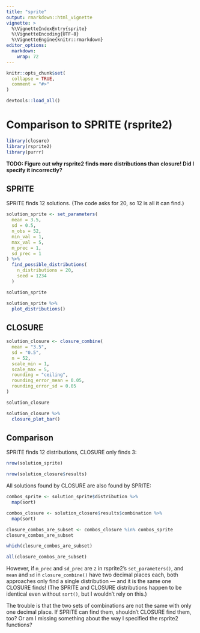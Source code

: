 ```yaml
---
title: "sprite"
output: rmarkdown::html_vignette
vignette: >
  %\VignetteIndexEntry{sprite}
  %\VignetteEncoding{UTF-8}
  %\VignetteEngine{knitr::rmarkdown}
editor_options: 
  markdown: 
    wrap: 72
---
```


```r
knitr::opts_chunk$set(
  collapse = TRUE,
  comment = "#>"
)
```

```r
devtools::load_all()
```

# Comparison to SPRITE (rsprite2)

```r
library(closure)
library(rsprite2)
library(purrr)
```

**TODO: Figure out why rsprite2 finds more distributions than closure!
Did I specify it incorrectly?**

## SPRITE

SPRITE finds 12 solutions. (The code asks for 20, so 12 is all it can
find.)

```r
solution_sprite <- set_parameters(
  mean = 3.5,
  sd = 0.5,
  n_obs = 52,
  min_val = 1,
  max_val = 5,
  m_prec = 1,
  sd_prec = 1
) %>% 
  find_possible_distributions(
    n_distributions = 20,
    seed = 1234
  )

solution_sprite

solution_sprite %>% 
  plot_distributions()
```

## CLOSURE

```r
solution_closure <- closure_combine(
  mean = "3.5",
  sd = "0.5",
  n = 52,
  scale_min = 1,
  scale_max = 5,
  rounding = "ceiling",
  rounding_error_mean = 0.05,
  rounding_error_sd = 0.05
)

solution_closure

solution_closure %>% 
  closure_plot_bar()
```

## Comparison

SPRITE finds 12 distributions, CLOSURE only finds 3:

```r

nrow(solution_sprite)

nrow(solution_closure$results)
```

All solutions found by CLOSURE are also found by SPRITE:

```r
combos_sprite <- solution_sprite$distribution %>% 
  map(sort)

combos_closure <- solution_closure$results$combination %>% 
  map(sort)

closure_combos_are_subset <- combos_closure %in% combos_sprite
closure_combos_are_subset

which(closure_combos_are_subset)

all(closure_combos_are_subset)
```

However, if `m_prec` and `sd_prec` are `2` in rsprite2's
`set_parameters()`, and `mean` and `sd` in `closure_combine()` have two
decimal places each, both approaches only find a single distribution —
and it is the same one CLOSURE finds! (The SPRITE and CLOSURE
distributions happen to be identical even without `sort()`, but I
wouldn't rely on this.)

The trouble is that the two sets of combinations are not the same with
only one decimal place. If SPRITE can find them, shouldn't CLOSURE find
them, too? Or am I missing something about the way I specified the
rsprite2 functions?
